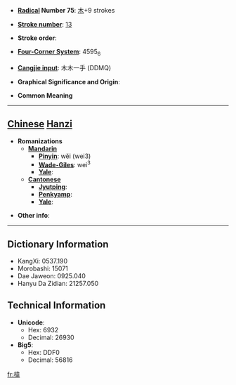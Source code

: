 * '''[[Wiktionary:Chinese radical index| Radical]] Number 75''': [[Wiktionary:Chinese radical index 木|木]]+9 strokes

* '''[[Wiktionary:Chinese total strokes index|Stroke number]]''': [[Wiktionary:Chinese total strokes index 13|13]]

* '''Stroke order''': 

* '''[[Wiktionary:Chinese four corner index|Four-Corner System]]''': 4595<sub>6</sub>

* '''[[Wiktionary:Chinese Cangjie index|Cangjie input]]''': 木木一手 (DDMQ)

* '''Graphical Significance and Origin''': 

* '''Common Meaning'''

----

== [[Chinese]] [[Hanzi]] ==

* '''Romanizations'''
** '''[[Mandarin]]'''
*** '''[[Pinyin]]''': wěi (wei3)
*** '''[[Wade-Giles]]''': wei<sup>3</sup>
*** '''[[Yale]]''': 
** '''[[Cantonese]]'''
*** '''[[Jyutping]]''':
*** '''[[Penkyamp]]''': 
*** '''[[Yale]]''': 

* '''Other info''': 

----

== Dictionary Information ==

* KangXi: 0537.190
* Morobashi: 15071
* Dae Jaweon: 0925.040
* Hanyu Da Zidian: 21257.050

== Technical Information ==

* '''Unicode''':
** Hex: 6932
** Decimal: 26930
* '''Big5''':
** Hex: DDF0
** Decimal: 56816

[[fr:椲]]